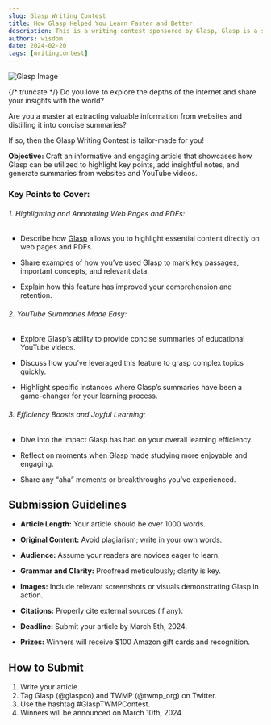 ```yaml
---
slug: Glasp Writing Contest
title: How Glasp Helped You Learn Faster and Better
description: This is a writing contest sponsored by Glasp, Glasp is a social web highlighter that people can use to highlight and organize quotes and ideas from the web without switching back and forth between screens
authors: wisdom
date: 2024-02-20
tags: [writingcontest]
---
```


![Glasp Image](https://glasp.co/images/icons/feature_highlight.jpeg "Glasp.co image")

{/* truncate */}
Do you love to explore the depths of the internet and share your insights with the world?

Are you a master at extracting valuable information from websites and distilling it into concise summaries?

If so, then the Glasp Writing Contest is tailor-made for you!

**Objective:** Craft an informative and engaging article that showcases how Glasp can be utilized to highlight key points, add insightful notes, and generate summaries from websites and YouTube videos.

### Key Points to Cover:

###### 1. Highlighting and Annotating Web Pages and PDFs:

- Describe how [Glasp](https://glasp.co/) allows you to highlight essential content directly on web pages and PDFs.

- Share examples of how you’ve used Glasp to mark key passages, important concepts, and relevant data.

- Explain how this feature has improved your comprehension and retention.

###### 2. YouTube Summaries Made Easy:

- Explore Glasp’s ability to provide concise summaries of educational YouTube videos.

- Discuss how you’ve leveraged this feature to grasp complex topics quickly.

- Highlight specific instances where Glasp’s summaries have been a game-changer for your learning process.

###### 3. Efficiency Boosts and Joyful Learning:

- Dive into the impact Glasp has had on your overall learning efficiency.

- Reflect on moments when Glasp made studying more enjoyable and engaging.

- Share any “aha” moments or breakthroughs you’ve experienced.

## Submission Guidelines

- **Article Length:** Your article should be over 1000 words.

- **Original Content:** Avoid plagiarism; write in your own words.
- **Audience:** Assume your readers are novices eager to learn.
- **Grammar and Clarity:** Proofread meticulously; clarity is key.
- **Images:** Include relevant screenshots or visuals demonstrating Glasp in action.
- **Citations:** Properly cite external sources (if any).
- **Deadline:** Submit your article by March 5th, 2024.
- **Prizes:** Winners will receive $100 Amazon gift cards and recognition.

## How to Submit

1. Write your article.
2. Tag Glasp (@glaspco) and TWMP (@twmp_org) on Twitter.
3. Use the hashtag #GlaspTWMPContest.
4. Winners will be announced on March 10th, 2024.


